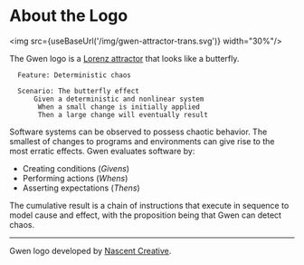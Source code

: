 

# About the Logo

<img src={useBaseUrl('/img/gwen-attractor-trans.svg')} width="30%"/>

The Gwen logo is a [Lorenz attractor](http://en.m.wikipedia.org/wiki/Lorenz_attractor) that looks like a butterfly.

```gherkin
  Feature: Deterministic chaos
    
  Scenario: The butterfly effect
      Given a deterministic and nonlinear system
       When a small change is initially applied
       Then a large change will eventually result
```

Software systems can be observed to possess chaotic behavior. The smallest of changes to programs and environments can give rise to the most erratic effects. Gwen evaluates software by:

- Creating conditions (*Givens*)
- Performing actions (*Whens*)
- Asserting expectations (*Thens*)

The cumulative result is a chain of instructions that execute in sequence to model cause and effect, with the proposition being that Gwen can detect chaos.

---

Gwen logo developed by [Nascent Creative](https://nascentcreative.com.au/).
